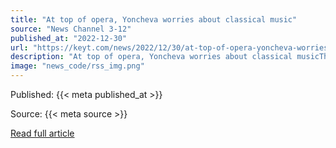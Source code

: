 ```yaml
---
title: "At top of opera, Yoncheva worries about classical music"
source: "News Channel 3-12"
published_at: "2022-12-30"
url: "https://keyt.com/news/2022/12/30/at-top-of-opera-yoncheva-worries-about-classical-music/"
description: "At top of opera, Yoncheva worries about classical musicThe post At top of opera, Yoncheva worries about classical music appeared first on News Channel 3-12."
image: "news_code/rss_img.png"
---
```



  Published: {{< meta published_at >}}
  

  Source: {{< meta source >}}
  

  [Read full article]({{< meta url >}})
  

